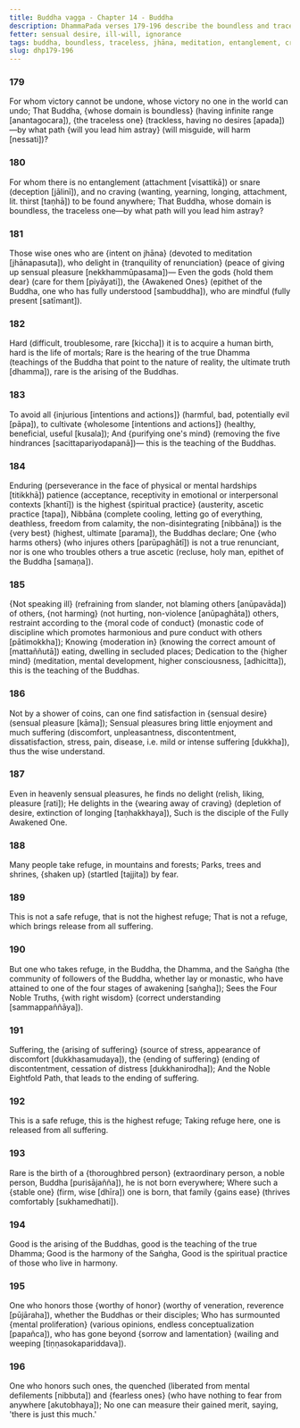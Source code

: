 ```yaml
---
title: Buddha vagga - Chapter 14 - Buddha
description: DhammaPada verses 179-196 describe the boundless and traceless nature of the Buddha, the teachings of all the Buddhas, rarity of a human birth, rarity of the arising of a Buddha, what is a safe refuge that leads to release from suffering, and the merit gained by ones who honor the Buddhas or their disciples.
fetter: sensual desire, ill-will, ignorance
tags: buddha, boundless, traceless, jhāna, meditation, entanglement, craving, jhāna, renunciation, tranquility, peace, sensual desire, human birth, mortal, dhamma, injury, harm, wholesome, purification, hindrances, endurance, patience, Nibbāna, ascetic, slander, restraint, moderation, seclusion, higher mind, sensual pleasure, delight, refuge, buddha, saṅgha, community, four noble truths, noble eightfold path, suffering, cessation, ending, mental proliferation, defilements, merit, spiritual practice, harmony
slug: dhp179-196
---
```


### 179

For whom victory cannot be undone,
whose victory no one in the world can undo;
That Buddha, \{whose domain is boundless} (having infinite range [anantagocara]),
\{the traceless one} (trackless, having no desires [apada])—by what path \{will you lead him astray} (will misguide, will harm [nessati])?

### 180

For whom there is no entanglement (attachment [visattikā]) or snare (deception [jālinī]),
and no craving (wanting, yearning, longing, attachment, lit. thirst [taṇhā]) to be found anywhere;
That Buddha, whose domain is boundless,
the traceless one—by what path will you lead him astray?

### 181

Those wise ones who are \{intent on jhāna} (devoted to meditation [jhānapasuta]),
who delight in \{tranquility of renunciation} (peace of giving up sensual pleasure [nekkhammūpasama])—
Even the gods \{hold them dear} (care for them [piyāyati]),
the \{Awakened Ones} (epithet of the Buddha, one who has fully understood [sambuddha]), who are mindful (fully present [satīmant]).

### 182

Hard (difficult, troublesome, rare [kiccha]) it is to acquire a human birth,
hard is the life of mortals;
Rare is the hearing of the true Dhamma (teachings of the Buddha that point to the nature of reality, the ultimate truth [dhamma]),
rare is the arising of the Buddhas.

### 183

To avoid all \{injurious [intentions and actions]} (harmful, bad, potentially evil [pāpa]),
to cultivate \{wholesome [intentions and actions]} (healthy, beneficial, useful [kusala]);
And \{purifying one's mind} (removing the five hindrances [sacittapariyodapanā])—
this is the teaching of the Buddhas.

### 184

Enduring (perseverance in the face of physical or mental hardships [titikkhā]) patience (acceptance, receptivity in emotional or interpersonal contexts [khantī]) is the highest \{spiritual practice} (austerity, ascetic practice [tapa]),
Nibbāna (complete cooling, letting go of everything, deathless, freedom from calamity, the non-disintegrating [nibbāna]) is the \{very best} (highest, ultimate [parama]), the Buddhas declare;
One \{who harms others} (who injures others [parūpaghātī]) is not a true renunciant,
nor is one who troubles others a true ascetic (recluse, holy man, epithet of the Buddha [samaṇa]).

### 185

\{Not speaking ill} (refraining from slander, not blaming others [anūpavāda]) of others, \{not harming} (not hurting, non-violence [anūpaghāta]) others,
restraint according to the \{moral code of conduct} (monastic code of discipline which promotes harmonious and pure conduct with others [pātimokkha]);
Knowing \{moderation in} (knowing the correct amount of [mattaññutā]) eating,
dwelling in secluded places;
Dedication to the \{higher mind} (meditation, mental development, higher consciousness, [adhicitta]),
this is the teaching of the Buddhas.

### 186

Not by a shower of coins,
can one find satisfaction in \{sensual desire} (sensual pleasure [kāma]);
Sensual pleasures bring little enjoyment and much suffering (discomfort, unpleasantness, discontentment, dissatisfaction, stress, pain, disease, i.e. mild or intense suffering [dukkha]),
thus the wise understand.

### 187

Even in heavenly sensual pleasures,
he finds no delight (relish, liking, pleasure [rati]);
He delights in the \{wearing away of craving} (depletion of desire, extinction of longing [taṇhakkhaya]),
Such is the disciple of the Fully Awakened One.

### 188

Many people take refuge,
in mountains and forests;
Parks, trees and shrines,
\{shaken up} (startled [tajjita]) by fear.

### 189

This is not a safe refuge,
that is not the highest refuge;
That is not a refuge,
which brings release from all suffering.

### 190

But one who takes refuge,
in the Buddha, the Dhamma, and the Saṅgha (the community of followers of the Buddha, whether lay or monastic, who have attained to one of the four stages of awakening [saṅgha]);
Sees the Four Noble Truths,
\{with right wisdom} (correct understanding [sammappaññāya]).

### 191

Suffering, the \{arising of suffering} (source of stress, appearance of discomfort [dukkhasamudaya]),
the \{ending of suffering} (ending of discontentment, cessation of distress [dukkhanirodha]);
And the Noble Eightfold Path,
that leads to the ending of suffering.

### 192

This is a safe refuge,
this is the highest refuge;
Taking refuge here,
one is released from all suffering.

### 193

Rare is the birth of a \{thoroughbred person} (extraordinary person, a noble person, Buddha [purisājañña]),
he is not born everywhere;
Where such a \{stable one} (firm, wise [dhīra]) one is born,
that family \{gains ease} (thrives comfortably [sukhamedhati]).

### 194

Good is the arising of the Buddhas,
good is the teaching of the true Dhamma;
Good is the harmony of the Saṅgha,
Good is the spiritual practice of those who live in harmony.

### 195

One who honors those \{worthy of honor} (worthy of veneration, reverence [pūjāraha]),
whether the Buddhas or their disciples;
Who has surmounted \{mental proliferation} (various opinions, endless conceptualization [papañca]),
who has gone beyond \{sorrow and lamentation} (wailing and weeping [tiṇṇasokapariddava]).

### 196

One who honors such ones,
the quenched (liberated from mental defilements [nibbuta]) and \{fearless ones} (who have nothing to fear from anywhere [akutobhaya]);
No one can measure their gained merit,
saying, 'there is just this much.'